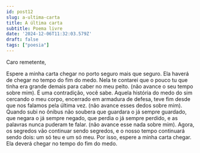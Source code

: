 ```yaml
---
id: post12
slug: a-ultima-carta
title: A última carta
subtitle: Poema livre
date: '2024-12-06T11:32:03.579Z'
draft: false
tags: ["poesia"]
---
```


Caro remetente,  

Espere a minha carta chegar no porto seguro mais que seguro. 
Ela haverá de chegar no tempo do fim do medo.
Nela te contarei que o pouco tu que tinha era grande demais para caber no meu peito.
(não avance o seu tempo sobre mim).
É uma contradição, você sabe.
Aquela história do medo do sim cercando o meu corpo, 
encerrado em armadura de defesa, teve fim desde que nos falamos pela última vez.
(não avance esses dedos sobre mim).
Quando subi no ônibus não soubera que guardara
o já sempre guardado, que negara o já sempre negado, 
que perdia o já sempre perdido, e as palavras nunca puderam te falar.
(não avance esse nada sobre mim).
Agora, os segredos vão continuar sendo segredos, 
e o nosso tempo continuará sendo dois: um só teu e um só meu.
Por isso, espere a minha carta chegar. 
Ela deverá chegar no tempo do fim do medo.
